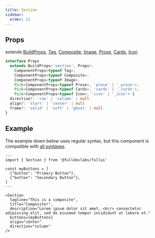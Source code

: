 ```yaml
---
title: Section
sidebar: 
  order: 11
---
```


## Props
extends [BuildProps](/guides/components), [Tag](/components/tag), [Composite](/components/composite), [Image](/components/image), [Prose](/components/prose), [Cards](/components/cards), [Icon](/components/icon)
```ts
interface Props
  extends BuildProps<'section', Props>,
    ComponentProps<typeof Tag>,
    ComponentProps<typeof Composite>,
    ComponentProps<typeof Image>,
    Pick<ComponentProps<typeof Prose>, 'prose' | '_prose'>,
    Pick<ComponentProps<typeof Cards>, 'cards' | '_cards'>,
    Pick<ComponentProps<typeof Icon>, 'icon' | '_icon'> {
  direction?: 'row' | 'column' | null
  align?: 'start' | 'center' | null
  frame?: 'solid' | 'soft' | 'ghost' | null
}
```

## Example
The example down below uses regular syntax, but this component is compatible with [all syntaxes](/guides/components#syntax).

```astro live
---
import { Section } from '@fulldevlabs/fullui'

const myButtons = [
  {"button": "Primary Button"},
  {"button": "Secondary Button"},
]
---

<Section 
  tagline="This is a composite",
  title="Composite!",
  description="Lorem ipsum dolor sit amet, <br/> consectetur adipiscing elit, sed do eiusmod tempor incididunt ut labore et."
  buttons={myButtons}
  align="center"
  direction="column"
/>
```